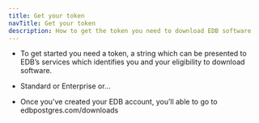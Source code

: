 ```yaml
---
title: Get your token
navTitle: Get your token
description: How to get the token you need to download EDB software
---
```


* To get started you need a token, a string which can be presented to EDB’s services which identifies you and your eligibility to download software.

* Standard or Enterprise or…

* Once you’ve created your EDB account, you’ll able to go to edbpostgres.com/downloads

